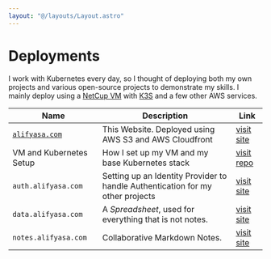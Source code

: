 ```yaml
---
layout: "@/layouts/Layout.astro"
---
```


# Deployments

I work with Kubernetes every day, so I thought of deploying both my own projects and various open-source projects to demonstrate my skills.
I mainly deploy using a [NetCup VM](https://www.netcup.com/en) with [K3S](https://k3s.io/) and a few other AWS services.

| Name                                         | Description                                                                    | Link                                                |
| -------------------------------------------- | ------------------------------------------------------------------------------ | --------------------------------------------------- |
| [`alifyasa.com`](/deployments/alifyasa-com/) | This Website. Deployed using AWS S3 and AWS Cloudfront                         | [visit site](https://alifyasa.com/)                 |
| VM and Kubernetes Setup                      | How I set up my VM and my base Kubernetes stack                                | [visit repo](https://github.com/alifyasa/infra-res) |
| `auth.alifyasa.com`                          | Setting up an Identity Provider to handle Authentication for my other projects | [visit site](https://auth.alifyasa.com/)            |
| `data.alifyasa.com`                          | A _Spreadsheet_, used for everything that is not notes.                        | [visit site](https://data.alifyasa.com/)            |
| `notes.alifyasa.com`                         | Collaborative Markdown Notes.                                                  | [visit site](https://notes.alifyasa.com/)           |
